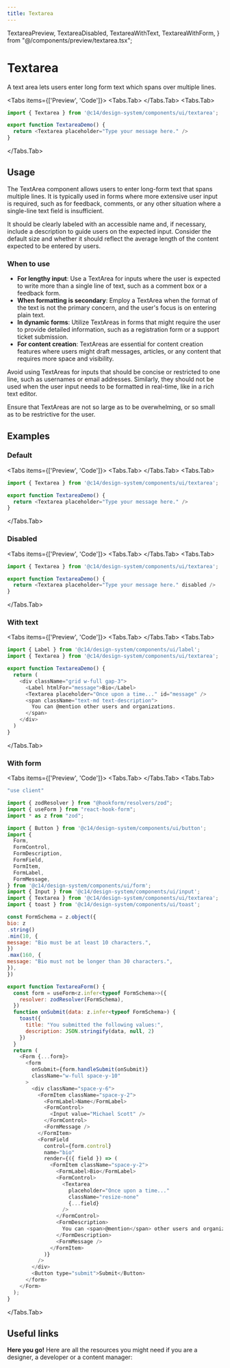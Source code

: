 ```yaml
---
title: Textarea
---
```



  TextareaPreview,
  TextareaDisabled,
  TextareaWithText,
  TextareaWithForm,
} from "@/components/preview/textarea.tsx";

# Textarea

A text area lets users enter long form text which spans over multiple lines.

<Tabs items={['Preview', 'Code']}>
<Tabs.Tab>
  <TextareaPreview />
</Tabs.Tab>
<Tabs.Tab>
```js copy filename="textarea.tsx"
import { Textarea } from '@c14/design-system/components/ui/textarea';

export function TextareaDemo() {
  return <Textarea placeholder="Type your message here." />
}
```
</Tabs.Tab>
</Tabs>

## Usage

The TextArea component allows users to enter long-form text that spans multiple lines. It is typically used in forms where more extensive user input is required, such as for feedback, comments, or any other situation where a single-line text field is insufficient.

It should be clearly labeled with an accessible name and, if necessary, include a description to guide users on the expected input. Consider the default size and whether it should reflect the average length of the content expected to be entered by users.

### When to use

- **For lengthy input**: Use a TextArea for inputs where the user is expected to write more than a single line of text, such as a comment box or a feedback form.
- **When formatting is secondary**: Employ a TextArea when the format of the text is not the primary concern, and the user's focus is on entering plain text.
- **In dynamic forms**: Utilize TextAreas in forms that might require the user to provide detailed information, such as a registration form or a support ticket submission.
- **For content creation**: TextAreas are essential for content creation features where users might draft messages, articles, or any content that requires more space and visibility.

Avoid using TextAreas for inputs that should be concise or restricted to one line, such as usernames or email addresses. Similarly, they should not be used when the user input needs to be formatted in real-time, like in a rich text editor.

Ensure that TextAreas are not so large as to be overwhelming, or so small as to be restrictive for the user.

## Examples

### Default

<Tabs items={['Preview', 'Code']}>
<Tabs.Tab>
  <TextareaPreview />
</Tabs.Tab>
<Tabs.Tab>
```js copy filename="textarea.tsx"
import { Textarea } from '@c14/design-system/components/ui/textarea';

export function TextareaDemo() {
  return <Textarea placeholder="Type your message here." />
}
```
</Tabs.Tab>
</Tabs>

### Disabled

<Tabs items={['Preview', 'Code']}>
<Tabs.Tab>
  <TextareaDisabled />
</Tabs.Tab>
<Tabs.Tab>
```js copy /disabled/ filename="textarea.tsx"
import { Textarea } from '@c14/design-system/components/ui/textarea';

export function TextareaDemo() {
  return <Textarea placeholder="Type your message here." disabled />
}
```
</Tabs.Tab>
</Tabs>

### With text

<Tabs items={['Preview', 'Code']}>
<Tabs.Tab>
  <TextareaWithText />
</Tabs.Tab>
<Tabs.Tab>
```js copy filename="textarea.tsx"
import { Label } from '@c14/design-system/components/ui/label';
import { Textarea } from '@c14/design-system/components/ui/textarea';

export function TextareaDemo() {
  return (
    <div className="grid w-full gap-3">
      <Label htmlFor="message">Bio</Label>
      <Textarea placeholder="Once upon a time..." id="message" />
      <span className="text-md text-description">
        You can @mention other users and organizations.
      </span>
    </div>
  )
}
```
</Tabs.Tab>
</Tabs>

### With form

<Tabs items={['Preview', 'Code']}>
<Tabs.Tab>
  <TextareaWithForm />
</Tabs.Tab>
<Tabs.Tab>
```js copy filename="textarea.tsx"
"use client"

import { zodResolver } from "@hookform/resolvers/zod";
import { useForm } from "react-hook-form";
import * as z from "zod";

import { Button } from '@c14/design-system/components/ui/button';
import {
  Form,
  FormControl,
  FormDescription,
  FormField,
  FormItem,
  FormLabel,
  FormMessage,
} from '@c14/design-system/components/ui/form';
import { Input } from '@c14/design-system/components/ui/input';
import { Textarea } from '@c14/design-system/components/ui/textarea';
import { toast } from '@c14/design-system/components/ui/toast';

const FormSchema = z.object({
bio: z
.string()
.min(10, {
message: "Bio must be at least 10 characters.",
})
.max(160, {
message: "Bio must not be longer than 30 characters.",
}),
})

export function TextareaForm() {
  const form = useForm<z.infer<typeof FormSchema>>({
    resolver: zodResolver(FormSchema),
  })
  function onSubmit(data: z.infer<typeof FormSchema>) {
    toast({
      title: "You submitted the following values:",
      description: JSON.stringify(data, null, 2)
    })
  }
  return (
    <Form {...form}>
      <form
        onSubmit={form.handleSubmit(onSubmit)}
        className="w-full space-y-10"
      >
        <div className="space-y-6">
          <FormItem className="space-y-2">
            <FormLabel>Name</FormLabel>
            <FormControl>
              <Input value="Michael Scott" />
            </FormControl>
            <FormMessage />
          </FormItem>
          <FormField
            control={form.control}
            name="bio"
            render={({ field }) => (
              <FormItem className="space-y-2">
                <FormLabel>Bio</FormLabel>
                <FormControl>
                  <Textarea
                    placeholder="Once upon a time..."
                    className="resize-none"
                    {...field}
                  />
                </FormControl>
                <FormDescription>
                  You can <span>@mention</span> other users and organizations.
                </FormDescription>
                <FormMessage />
              </FormItem>
            )}
          />
        </div>
        <Button type="submit">Submit</Button>
      </form>
    </Form>
  );
}
```
</Tabs.Tab>
</Tabs>

## Useful links

**Here you go!** Here are all the resources you might need if you are a designer, a developer or a content manager:

<Cards className="mt-8">
  <Card
    title="🪄 Figma"
    href="https://www.figma.com/design/GURLNa08cG0eTbioJtPwub/%F0%9F%92%BE-C14%2Fdesign-system?node-id=639-31407&t=jWCgbJWcyEzdpwjF-1"
  />
</Cards>

